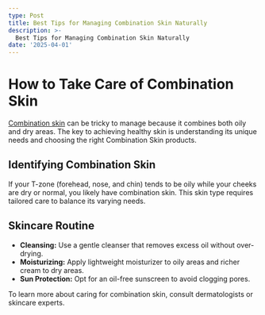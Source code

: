 ```yaml
---
type: Post
title: Best Tips for Managing Combination Skin Naturally
description: >-
  Best Tips for Managing Combination Skin Naturally
date: '2025-04-01'
---
```

# How to Take Care of Combination Skin

[Combination skin](https://pureglowhealth.blogspot.com/2025/04/combination-skin-care-tips-balance.html) can be tricky to manage because it combines both oily and dry areas. The key to achieving healthy skin is understanding its unique needs and choosing the right Combination Skin products.

## Identifying Combination Skin

If your T-zone (forehead, nose, and chin) tends to be oily while your cheeks are dry or normal, you likely have combination skin. This skin type requires tailored care to balance its varying needs.

## Skincare Routine

- **Cleansing:** Use a gentle cleanser that removes excess oil without over-drying.
- **Moisturizing:** Apply lightweight moisturizer to oily areas and richer cream to dry areas.
- **Sun Protection:** Opt for an oil-free sunscreen to avoid clogging pores.

To learn more about caring for combination skin, consult dermatologists or skincare experts.

